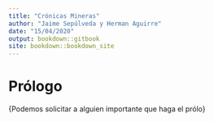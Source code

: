 ```yaml
---
title: "Crónicas Mineras"
author: "Jaime Sepúlveda y Herman Aguirre"
date: "15/04/2020"
output: bookdown::gitbook
site: bookdown::bookdown_site
---
```


# Prólogo

{Podemos solicitar a alguien importante que haga el prólo}